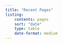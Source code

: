 ```yaml
---
title: "Recent Pages"
listing:  
    contents: pages
    sort: "date"
    type: table
    date-format: medium
---
```


<!-- {{< term Test >}} -->